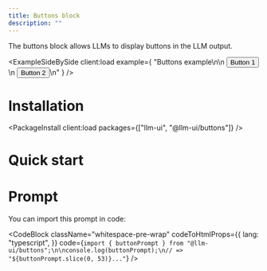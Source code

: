 ```yaml
---
title: Buttons block
description: ""
---
```



The buttons block allows LLMs to display buttons in the LLM output.

<ExampleSideBySide
  client:load
  example={
    "Buttons example\n<buttons>\n  <button>Button 1</button>\n  <button>Button 2</button>\n</buttons>"
  }
/>

# Installation

<PackageInstall client:load packages={["llm-ui", "@llm-ui/buttons"]} />

# Quick start

# Prompt

<CodeBlock className="whitespace-pre-wrap" code={buttonPrompt} />

You can import this prompt in code:

<CodeBlock
  className="whitespace-pre-wrap"
  codeToHtmlProps={{
    lang: "typescript",
  }}
  code={`import { buttonPrompt } from "@llm-ui/buttons";\n\nconsole.log(buttonPrompt);\n// => "${buttonPrompt.slice(0, 53)}..."`}
/>

